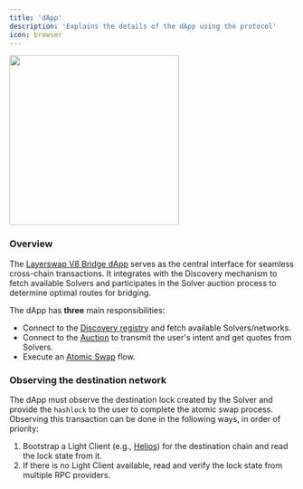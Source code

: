 ```yaml
---
title: 'dApp'
description: 'Explains the details of the dApp using the protocol'
icon: browser
---
```


<Frame caption="Layerswap V8 Bridging Interface">
    <img width="300" noZoom src="/images/dApp.png" />
</Frame>

### Overview

The [Layerswap V8 Bridge dApp](https://layerswap.io/v8) serves as the central interface for seamless cross-chain transactions. It integrates with the Discovery mechanism to fetch available Solvers and participates in the Solver auction process to determine optimal routes for bridging.

The dApp has **three** main responsibilities:

- Connect to the [Discovery registry](/protocol/discovery) and fetch available Solvers/networks.
- Connect to the [Auction](/protocol/auction) to transmit the user's intent and get quotes from Solvers.
- Execute an [Atomic Swap](/protocol/atomic-swaps-prehtlc) flow.

### Observing the destination network

The dApp must observe the destination lock created by the Solver and provide the `hashlock` to the user to complete the atomic swap process. Observing this transaction can be done in the following ways, in order of priority:
1. Bootstrap a Light Client (e.g., [Helios](https://github.com/a16z/helios)) for the destination chain and read the lock state from it.
2. If there is no Light Client available, read and verify the lock state from multiple RPC providers.